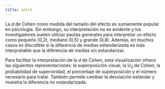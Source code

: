 ```yaml
---
title: intro
---
```

La *d* de Cohen como medida del tamaño del efecto es sumamente popular 
en psicología. Sin embargo, su interpretación no es evidente y los 
investigadores suelen utilizar pautas generales para interpretar un efecto 
como pequeño (0,2), mediano (0,5) y grande (0,8). Además, en muchos casos 
es discutible si la diferencia de medias estandarizada es más
interpretable que la diferencia de medias sin estandarizar.

Para facilitar la interpretación de la *d* de Cohen, esta visualización 
ofrece las siguientes representaciones: la superposición visual, 
la U<sub>3</sub> de Cohen, la probabilidad de superioridad, 
el porcentaje de superposición y el número necesario para tratar. 
También permite cambiar la desviación estándar y muestra la diferencia 
no estandarizada.
